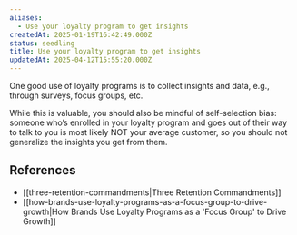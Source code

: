 ```yaml
---
aliases:
  - Use your loyalty program to get insights
createdAt: 2025-01-19T16:42:49.000Z
status: seedling
title: Use your loyalty program to get insights
updatedAt: 2025-04-12T15:55:20.000Z
---
```

One good use of loyalty programs is to collect insights and data, e.g., through surveys, focus groups, etc.

While this is valuable, you should also be mindful of self-selection bias: someone who’s enrolled in your loyalty program and goes out of their way to talk to you is most likely NOT your average customer, so you should not generalize the insights you get from them.

## References

- [[three-retention-commandments|Three Retention Commandments]]
- [[how-brands-use-loyalty-programs-as-a-focus-group-to-drive-growth|How Brands Use Loyalty Programs as a 'Focus Group' to Drive Growth]]
